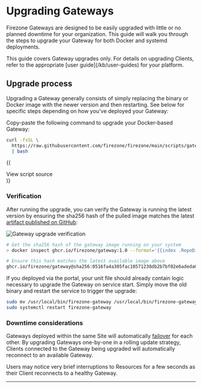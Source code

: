
# Upgrading Gateways

Firezone Gateways are designed to be easily upgraded with little or no planned
downtime for your organization. This guide will walk you through the steps to
upgrade your Gateway for both Docker and systemd deployments.

<Alert color="info">
  This guide covers Gateway upgrades only. For details on upgrading Clients,
  refer to the appropriate [user guide](/kb/user-guides) for your platform.
</Alert>

## Upgrade process

Upgrading a Gateway generally consists of simply replacing the binary or Docker
image with the newer version and then restarting. See below for specific steps
depending on how you've deployed your Gateway:

<TabsGroup>
<TabsItem title="Docker" active>

Copy-paste the following command to upgrade your Docker-based Gateway:

```bash
curl -fsSL \
  https://raw.githubusercontent.com/firezone/firezone/main/scripts/gateway-docker-upgrade.sh \
  | bash
```

{(<div className="flex justify-end">

  <Link
    className="text-sm"
    href="https://github.com/firezone/firezone/blob/main/scripts/gateway-docker-upgrade.sh"
  >
    View script source
  </Link>
</div>)}

### Verification

After running the upgrade, you can verify the Gateway is running the latest
version by ensuring the sha256 hash of the pulled image matches the latest
[artifact published on GitHub](https://github.com/firezone/firezone/pkgs/container/gateway/184806062?tag=latest):

<Image
  src="/images/kb/administer/upgrading/gateway-upgrade-verify.png"
  width={500}
  height={500}
  className="mx-auto"
  alt="Gateway upgrade verification"
/>

```bash
# Get the sha256 hash of the gateway image running on your system
> docker inspect ghcr.io/firezone/gateway:1.0 --format='{{index .RepoDigests 0}}'

# Ensure this hash matches the latest available image above
ghcr.io/firezone/gateway@sha256:0516fa4a305fac10571238db2b7bf02e6adeda0fb5afc1fe7e8d0c4d0a93ebc6
```

</TabsItem>
<TabsItem title="systemd">

If you deployed via the portal, your unit file should already contain logic
necessary to upgrade the Gateway on service start. Simply move the old binary
and restart the service to trigger the upgrade:

```bash
sudo mv /usr/local/bin/firezone-gateway /usr/local/bin/firezone-gateway.bak
sudo systemctl restart firezone-gateway
```

</TabsItem>
</TabsGroup>

### Downtime considerations

Gateways deployed within the same Site will automatically
[failover](/kb/deploy/gateways#failover) for each other. By upgrading Gateways
one-by-one in a rolling update strategy, Clients connected to the Gateway being
upgraded will automatically reconnect to an available Gateway.

Users may notice very brief interruptions to Resources for a few seconds as
their Client reconnects to a healthy Gateway.

---

<SupportOptions />
